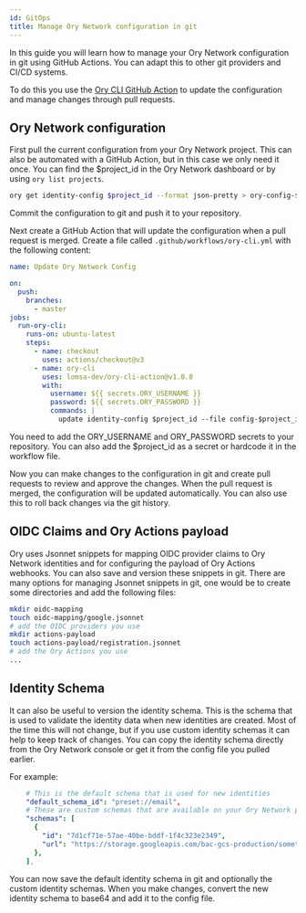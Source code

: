```yaml
---
id: GitOps
title: Manage Ory Network configuration in git
---
```


In this guide you will learn how to manage your Ory Network configuration in git using GitHub Actions. You can adapt this to other
git providers and CI/CD systems.

To do this you use the [Ory CLI GitHub Action](https://github.com/lomsa-dev/ory-cli-action) to update the configuration and manage
changes through pull requests.

## Ory Network configuration

First pull the current configuration from your Ory Network project. This can also be automated with a GitHub Action, but in this
case we only need it once. You can find the $project_id in the Ory Network dashboard or by using `ory list projects`.

```bash
ory get identity-config $project_id --format json-pretty > ory-config-$project_id.json
```

Commit the configuration to git and push it to your repository.

Next create a GitHub Action that will update the configuration when a pull request is merged. Create a file called
`.github/workflows/ory-cli.yml` with the following content:

```yaml
name: Update Ory Network Config

on:
  push:
    branches:
      - master
jobs:
  run-ory-cli:
    runs-on: ubuntu-latest
    steps:
      - name: checkout
        uses: actions/checkout@v3
      - name: ory-cli
        uses: lomsa-dev/ory-cli-action@v1.0.8
        with:
          username: ${{ secrets.ORY_USERNAME }}
          password: ${{ secrets.ORY_PASSWORD }}
          commands: |
            update identity-config $project_id --file config-$project_id.json
```

You need to add the ORY_USERNAME and ORY_PASSWORD secrets to your repository. You can also add the $project_id as a secret or
hardcode it in the workflow file.

Now you can make changes to the configuration in git and create pull requests to review and approve the changes. When the pull
request is merged, the configuration will be updated automatically. You can also use this to roll back changes via the git
history.

## OIDC Claims and Ory Actions payload

Ory uses Jsonnet snippets for mapping OIDC provider claims to Ory Network identities and for configuring the payload of Ory
Actions webhooks. You can also save and version these snippets in git. There are many options for managing Jsonnet snippets in
git, one would be to create some directories and add the following files:

```bash
mkdir oidc-mapping
touch oidc-mapping/google.jsonnet
# add the OIDC providers you use
mkdir actions-payload
touch actions-payload/registration.jsonnet
# add the Ory Actions you use
...
```

## Identity Schema

It can also be useful to version the identity schema. This is the schema that is used to validate the identity data when new
identities are created. Most of the time this will not change, but if you use custom identity schemas it can help to keep track of
changes. You can copy the identity schema directly from the Ory Network console or get it from the config file you pulled earlier.

For example:

```yaml
    # This is the default schema that is used for new identities
    "default_schema_id": "preset://email",
    # These are custom schemas that are available on your Ory Network project
    "schemas": [
      {
        "id": "7d1cf71e-57ae-40be-bddf-1f4c323e2349",
        "url": "https://storage.googleapis.com/bac-gcs-production/something.schema.json"
      },
    ],
```

You can now save the default identity schema in git and optionally the custom identity schemas. When you make changes, convert the
new identity schema to base64 and add it to the config file.
